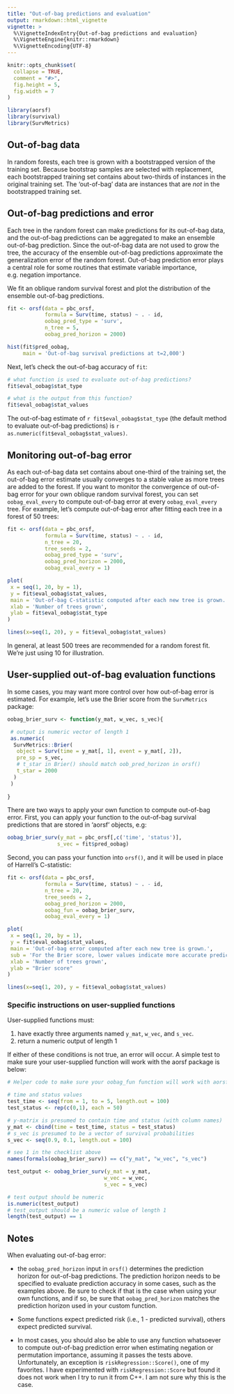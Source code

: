 ```yaml
---
title: "Out-of-bag predictions and evaluation"
output: rmarkdown::html_vignette
vignette: >
  %\VignetteIndexEntry{Out-of-bag predictions and evaluation}
  %\VignetteEngine{knitr::rmarkdown}
  %\VignetteEncoding{UTF-8}
---
```


```r
knitr::opts_chunk$set(
  collapse = TRUE,
  comment = "#>",
  fig.height = 5, 
  fig.width = 7
)
```

```r

library(aorsf)
library(survival)
library(SurvMetrics)

```

## Out-of-bag data

In random forests, each tree is grown with a bootstrapped version of the training set. Because bootstrap samples are selected with replacement, each bootstrapped training set contains about two-thirds of instances in the original training set. The 'out-of-bag' data are instances that are _not_ in the bootstrapped training set.

## Out-of-bag predictions and error

Each tree in the random forest can make predictions for its out-of-bag data, and the out-of-bag predictions can be aggregated to make an ensemble out-of-bag prediction. Since the out-of-bag data are not used to grow the tree, the accuracy of the ensemble out-of-bag predictions approximate the generalization error of the random forest. Out-of-bag prediction error plays a central role for some routines that estimate variable importance, e.g. negation importance. 

We fit an oblique random survival forest and plot the distribution of the ensemble out-of-bag predictions.

```r

fit <- orsf(data = pbc_orsf, 
            formula = Surv(time, status) ~ . - id,
            oobag_pred_type = 'surv',
            n_tree = 5,
            oobag_pred_horizon = 2000)

hist(fit$pred_oobag, 
     main = 'Out-of-bag survival predictions at t=2,000')

```

Next, let's check the out-of-bag accuracy of `fit`:

```r

# what function is used to evaluate out-of-bag predictions?
fit$eval_oobag$stat_type

# what is the output from this function?
fit$eval_oobag$stat_values

```

The out-of-bag estimate of `r fit$eval_oobag$stat_type` (the default method to evaluate out-of-bag predictions) is `r as.numeric(fit$eval_oobag$stat_values)`.

## Monitoring out-of-bag error

As each out-of-bag data set contains about one-third of the training set, the out-of-bag error estimate usually converges to a stable value as more trees are added to the forest. If you want to monitor the convergence of out-of-bag error for your own oblique random survival forest, you can set `oobag_eval_every` to compute out-of-bag error at every `oobag_eval_every` tree. For example, let's compute out-of-bag error after fitting each tree in a forest of 50 trees:

```r

fit <- orsf(data = pbc_orsf,
            formula = Surv(time, status) ~ . - id,
            n_tree = 20,
            tree_seeds = 2,
            oobag_pred_type = 'surv',
            oobag_pred_horizon = 2000,
            oobag_eval_every = 1)

plot(
 x = seq(1, 20, by = 1),
 y = fit$eval_oobag$stat_values, 
 main = 'Out-of-bag C-statistic computed after each new tree is grown.',
 xlab = 'Number of trees grown',
 ylab = fit$eval_oobag$stat_type
)

lines(x=seq(1, 20), y = fit$eval_oobag$stat_values)

```

In general, at least 500 trees are recommended for a random forest fit. We're just using 10 for illustration.

## User-supplied out-of-bag evaluation functions

In some cases, you may want more control over how out-of-bag error is estimated. For example, let's use the Brier score from the `SurvMetrics` package:

```r

oobag_brier_surv <- function(y_mat, w_vec, s_vec){

 # output is numeric vector of length 1
 as.numeric(
  SurvMetrics::Brier(
   object = Surv(time = y_mat[, 1], event = y_mat[, 2]), 
   pre_sp = s_vec,
   # t_star in Brier() should match oob_pred_horizon in orsf()
   t_star = 2000
  )
 )
 
}
```

There are two ways to apply your own function to compute out-of-bag error. First, you can apply your function to the out-of-bag survival predictions that are stored in 'aorsf' objects, e.g:

```r

oobag_brier_surv(y_mat = pbc_orsf[,c('time', 'status')],
                s_vec = fit$pred_oobag)

```

Second, you can pass your function into `orsf()`, and it will be used in place of Harrell's C-statistic:

```r

fit <- orsf(data = pbc_orsf,
            formula = Surv(time, status) ~ . - id,
            n_tree = 20,
            tree_seeds = 2,
            oobag_pred_horizon = 2000,
            oobag_fun = oobag_brier_surv,
            oobag_eval_every = 1)

plot(
 x = seq(1, 20, by = 1),
 y = fit$eval_oobag$stat_values, 
 main = 'Out-of-bag error computed after each new tree is grown.',
 sub = 'For the Brier score, lower values indicate more accurate predictions',
 xlab = 'Number of trees grown',
 ylab = "Brier score"
)

lines(x=seq(1, 20), y = fit$eval_oobag$stat_values)

```

### Specific instructions on user-supplied functions

User-supplied functions must:

1. have exactly three arguments named `y_mat`, `w_vec`, and `s_vec`.
1. return a numeric output of length 1

If either of these conditions is not true, an error will occur. A simple test to make sure your user-supplied function will work with the aorsf package is below:

```r

# Helper code to make sure your oobag_fun function will work with aorsf

# time and status values
test_time <- seq(from = 1, to = 5, length.out = 100)
test_status <- rep(c(0,1), each = 50)

# y-matrix is presumed to contain time and status (with column names)
y_mat <- cbind(time = test_time, status = test_status)
# s_vec is presumed to be a vector of survival probabilities
s_vec <- seq(0.9, 0.1, length.out = 100)

# see 1 in the checklist above
names(formals(oobag_brier_surv)) == c("y_mat", "w_vec", "s_vec")

test_output <- oobag_brier_surv(y_mat = y_mat, 
                               w_vec = w_vec,
                               s_vec = s_vec)

# test output should be numeric
is.numeric(test_output)
# test_output should be a numeric value of length 1
length(test_output) == 1

```

## Notes

When evaluating out-of-bag error: 

- the `oobag_pred_horizon` input in `orsf()` determines the prediction horizon for out-of-bag predictions. The prediction horizon needs to be specified to evaluate prediction accuracy in some cases, such as the examples above. Be sure to check if that is the case when using your own functions, and if so, be sure that `oobag_pred_horizon` matches the prediction horizon used in your custom function. 

- Some functions expect predicted risk (i.e., 1 - predicted survival), others expect predicted survival. 

- In most cases, you should also be able to use any function whatsoever to compute out-of-bag prediction error when estimating negation or permutation importance, assuming it passes the tests above. Unfortunately, an exception is `riskRegression::Score()`, one of my favorites. I have experimented with `riskRegression::Score` but found it does not work when I try to run it from C++. I am not sure why this is the case.
